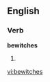 ==English==

===Verb===
'''bewitches'''

# {{third-person singular of|[[bewitch]]}}

[[vi:bewitches]]
